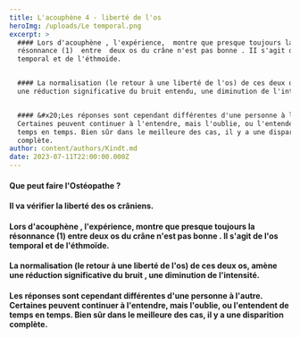 ```yaml
---
title: L'acouphène 4 - liberté de l'os
heroImg: /uploads/Le temporal.png
excerpt: >
  #### Lors d'acouphène , l'expérience,  montre que presque toujours la
  résonnance (1)  entre  deux os du crâne n'est pas bonne . II s'agit de l'os
  temporal et de l'éthmoïde.


  #### La normalisation (le retour à une liberté de l'os) de ces deux os, amène
  une réduction significative du bruit entendu, une diminution de l'intensité.


  #### &#x20;Les réponses sont cependant différentes d'une personne à l'autre.
  Certaines peuvent continuer à l'entendre, mais l'oublie, ou l'entendent de
  temps en temps. Bien sûr dans le meilleure des cas, il y a une disparition
  complète.
author: content/authors/Kindt.md
date: 2023-07-11T22:00:00.000Z
---
```


#### Que peut faire l'Ostéopathe ?

<Space height={20} />

#### Il va vérifier la liberté des os crâniens.

<Space height={12} />

#### Lors d'acouphène , l'expérience,  montre que presque toujours la résonnance (1)  entre  deux os du crâne n'est pas bonne . II s'agit de l'os temporal et de l'éthmoïde.

<Space height={10} />

#### La normalisation (le retour à une liberté de l'os) de ces deux os, amène une réduction significative du bruit , une diminution de l'intensité.

#### &#x20;Les réponses sont cependant différentes d'une personne à l'autre. Certaines peuvent continuer à l'entendre, mais l'oublie, ou l'entendent de temps en temps. Bien sûr dans le meilleure des cas, il y a une disparition complète.
